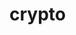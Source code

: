 # crypto


<ul className="grid grid-cols-1 md:grid-cols-2 lg:grid-cols-3 xl:grid-cols-4 gap-4 -ml-6">

<ReferenceCard
        title="Dd"
        description="active, ath, atl, balance, basic, bc, change, desc, dev, eb, events, ex, fr, fundrate, funot, gh, gov, info, inv, links, liquidations, load, market, mcapdom, mkt, mt, news, nonzero, ob, oi, pi, ps, rm, score, social, stats, team, tk, trades, twitter, web"
        url="crypto/dd"
    />
<ReferenceCard
        title="Defi"
        description="anchor, dtvl, gacc, gdapps, lcsc, ldapps, newsletter, pairs, pools, sinfo, sratio, sreturn, stats, stvl, swaps, tokens, validators, vaults"
        url="crypto/defi"
    />
<ReferenceCard
        title="Disc"
        description="dapps, dex, gainers, games, losers, nft, search, top, trending"
        url="crypto/disc"
    />
<ReferenceCard
        title="Nft"
        description="collections, fp, stats"
        url="crypto/nft"
    />
<ReferenceCard
        title="Onchain"
        description="address, baas, balance, btccp, btcct, ds, dt, dvcp, gwei, hist, holders, hr, info, lt, prices, th, top, ttcp, tv, tvl, tx, ueat, whales"
        url="crypto/onchain"
    />
<ReferenceCard
        title="Ov"
        description="altindex, btcrb, categories, ch, contracts, cr, defi, derivatives, ewf, exchanges, exmarkets, exrates, fun, global, hm, hold, indexes, info, markets, news, pairs, platforms, stables, wf, wfpe"
        url="crypto/ov"
    />
<ReferenceCard
        title="Qa"
        description="acf, bw, cdf, cusum, decompose, hist, kurtosis, line, load, normality, pick, qqplot, quantile, raw, rolling, skew, spread, summary, unitroot"
        url="crypto/qa"
    />
<ReferenceCard
        title="Ta"
        description="ad, adosc, adx, aroon, bbands, cci, cg, donchian, ema, fib, fisher, hma, kc, load, macd, obv, rsi, sma, stoch, tv, vwap, wma, zlma"
        url="crypto/ta"
    />
<ReferenceCard
        title="Tools"
        description="aprtoapy, il"
        url="crypto/tools"
    />
<ReferenceCard
    title="candle"
    description="This page provides documentation on using the 'candle' feature for displaying"
    url="crypto/candle"
/>
<ReferenceCard
    title="find"
    description="'Use our coin search tool to find similar coins by name, symbol, or id"
    url="crypto/find"
/>
<ReferenceCard
    title="headlines"
    description="This page provides comprehensive details on how to use 'headlines' to"
    url="crypto/headlines"
/>
<ReferenceCard
    title="load"
    description="This page provides instructions on how to load and analyze cryptocurrency"
    url="crypto/load"
/>
<ReferenceCard
    title="price"
    description="This documentation page contains information on how to display the price"
    url="crypto/price"
/>
<ReferenceCard
    title="prt"
    description="The Potential Returns Tool page provides detailed usage and parameter"
    url="crypto/prt"
/>
</ul>
